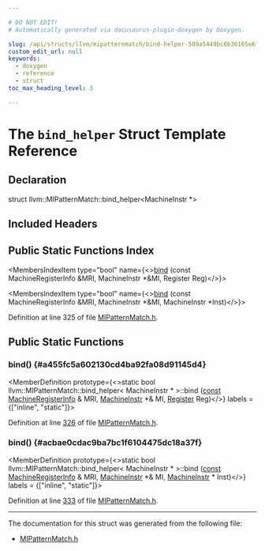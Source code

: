 ```yaml
---

# DO NOT EDIT!
# Automatically generated via docusaurus-plugin-doxygen by Doxygen.

slug: /api/structs/llvm/mipatternmatch/bind-helper-509a5449bc6b36165e6f7a8afbf56503
custom_edit_url: null
keywords:
  - doxygen
  - reference
  - struct
toc_max_heading_level: 3

---
```





# The `bind_helper` Struct Template Reference

<DoxygenPage pluginConfig={pluginConfig}>



## Declaration

<CodeBlock>struct llvm::MIPatternMatch::bind_helper&lt;MachineInstr &#42;&gt;</CodeBlock>

## Included Headers

<IncludesList>
<IncludesListItem
  filePath="llvm/CodeGen/GlobalISel/MIPatternMatch.h"
  permalink="/docs/api/files/include/include/llvm/include/llvm/codegen/include/llvm/codegen/globalisel/mipatternmatch-h"
  isLocal="true" />
</IncludesList>

## Public Static Functions Index

<MembersIndex>

<MembersIndexItem
  type="bool"
  name={<><a href="#a455fc5a602130cd4ba92fa08d91145d4">bind</a> (const MachineRegisterInfo &amp;MRI, MachineInstr &#42;&amp;MI, Register Reg)</>}>
</MembersIndexItem>

<MembersIndexItem
  type="bool"
  name={<><a href="#acbae0cdac9ba7bc1f6104475dc18a37f">bind</a> (const MachineRegisterInfo &amp;MRI, MachineInstr &#42;&amp;MI, MachineInstr &#42;Inst)</>}>
</MembersIndexItem>

</MembersIndex>


Definition at line 325 of file <a href="/docs/api/files/include/include/llvm/include/llvm/codegen/include/llvm/codegen/globalisel/mipatternmatch-h">MIPatternMatch.h</a>.

<SectionDefinition>

## Public Static Functions

### bind() {#a455fc5a602130cd4ba92fa08d91145d4}

<MemberDefinition
  prototype={<>static bool llvm::MIPatternMatch::bind&#95;helper&lt; MachineInstr &#42; &gt;::bind (<a href="/docs/api/files/lib/lib/target/lib/target/aarch64/aarch64promoteconstant-cpp/#a90f8350fecae261c25be85d38b451bff">const</a> <a href="/docs/api/classes/llvm/machineregisterinfo">MachineRegisterInfo</a> &amp; MRI, <a href="/docs/api/classes/llvm/machineinstr">MachineInstr</a> &#42;&amp; MI, <a href="/docs/api/classes/llvm/register">Register</a> Reg)</>}
  labels = {["inline", "static"]}>

Definition at line <a href="/docs/api/files/include/include/llvm/include/llvm/codegen/include/llvm/codegen/globalisel/mipatternmatch-h/#l00326">326</a> of file <a href="/docs/api/files/include/include/llvm/include/llvm/codegen/include/llvm/codegen/globalisel/mipatternmatch-h">MIPatternMatch.h</a>.
</MemberDefinition>

### bind() {#acbae0cdac9ba7bc1f6104475dc18a37f}

<MemberDefinition
  prototype={<>static bool llvm::MIPatternMatch::bind&#95;helper&lt; MachineInstr &#42; &gt;::bind (<a href="/docs/api/files/lib/lib/target/lib/target/aarch64/aarch64promoteconstant-cpp/#a90f8350fecae261c25be85d38b451bff">const</a> <a href="/docs/api/classes/llvm/machineregisterinfo">MachineRegisterInfo</a> &amp; MRI, <a href="/docs/api/classes/llvm/machineinstr">MachineInstr</a> &#42;&amp; MI, <a href="/docs/api/classes/llvm/machineinstr">MachineInstr</a> &#42; Inst)</>}
  labels = {["inline", "static"]}>

Definition at line <a href="/docs/api/files/include/include/llvm/include/llvm/codegen/include/llvm/codegen/globalisel/mipatternmatch-h/#l00333">333</a> of file <a href="/docs/api/files/include/include/llvm/include/llvm/codegen/include/llvm/codegen/globalisel/mipatternmatch-h">MIPatternMatch.h</a>.
</MemberDefinition>

</SectionDefinition>

<hr/>

The documentation for this struct was generated from the following file:

<ul>
<li><a href="/docs/api/files/include/include/llvm/include/llvm/codegen/include/llvm/codegen/globalisel/mipatternmatch-h">MIPatternMatch.h</a></li>
</ul>

</DoxygenPage>
